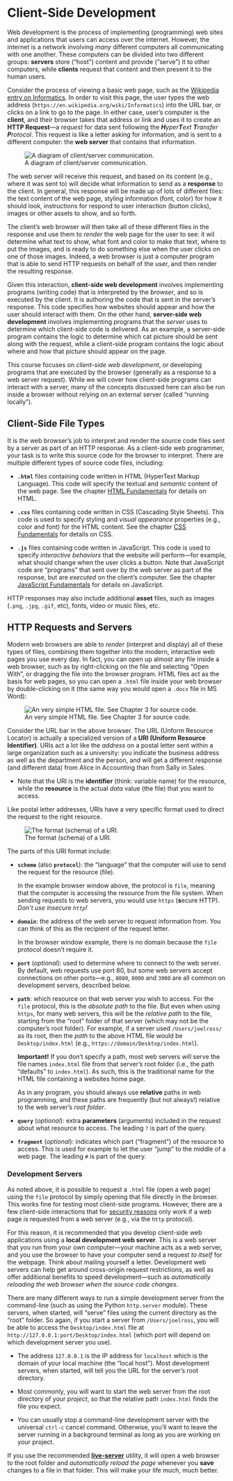 # Client-Side Development

Web development is the process of implementing (programming) web sites and applications that users can access over the internet. However, the internet is a network involving _many_ different computers all communicating with one another. These computers can be divided into two different groups: **servers** store ("host") content and provide ("serve") it to other computers, while **clients** request that content and then present it to the human users.

Consider the process of viewing a basic web page, such as the [Wikipedia entry on Informatics](https://en.wikipedia.org/wiki/Informatics). In order to visit this page, the user types the web address (`https://en.wikipedia.org/wiki/Informatics`) into the URL bar, or clicks on a link to go to the page. In either case, user's computer is the **client**, and their browser takes that address or link and uses it to create an **HTTP Request**&mdash;a _request_ for data sent following the _**H**yper**T**ext **T**ransfer **P**rotocol_. This request is like a letter asking for information, and is sent to a different computer: the **web server** that contains that information.

![A diagram of client/server communication.](img/client-side/client-server-comm.png)

The web server will receive this request, and based on its content (e.g., where it was sent to) will decide what information to send as a **response** to the client. In general, this response will be made up of lots of different files: the text content of the web page, styling information (font, color) for how it should look, instructions for respond to user interaction (button clicks), images or other assets to show, and so forth.

The client's web browser will then take all of these different files in the response and use them to _render_ the web page for the user to see: it wil determine what text to show, what font and color to make that text, where to put the images, and is ready to do something else when the user clicks on one of those images. Indeed, a web browser is just a computer program that is able to send HTTP requests on behalf of the user, and then render the resulting response.

Given this interaction, **client-side web development** involves implementing programs (writing code) that is interpreted by the _browser_, and so is executed by the client. It is authoring the code that is sent in the server's response. This code specifies how websites should appear and how the user should interact with them. On the other hand, **server-side web development** involves implementing programs that the _server_ uses to determine which client-side code is delivered. As an example, a server-side program contains the logic to determine which cat picture should be sent along with the request, while a client-side program contains the logic about where and how that picture should appear on the page.

This course focuses on _client-side web development_, or developing programs that are executed by the browser (generally as a response to a web server request). While we will cover how client-side programs can interact with a server, many of the concepts discussed here can also be run inside a browser without relying on an external server (called "running locally").


## Client-Side File Types
It is the web browser's job to interpret and render the source code files sent by a server as part of an HTTP response. As a client-side web programmer, your task is to write this source code for the browser to interpret. There are multiple different types of source code files, including:

- **`.html`** files containing code written in HTML (HyperText Markup Language). This code will specify the textual and _semantic_ content of the web page. See the chapter [HTML Fundamentals](#html-fundamentals) for details on HTML.

- **`.css`** files containing code written in CSS (Cascading Style Sheets). This code is used to specify styling and _visual appearance_ properties (e.g., color and font) for the HTML content. See the chapter [CSS Fundamentals](#css-fundamentals) for details on CSS.

- **`.js`** files containing code written in JavaScript. This code is used to specify _interactive behaviors_ that the website will perform&mdash;for example, what should change when the user clicks a button. Note that JavaScript code are "programs" that sent over by the web server as part of the response, but are _executed_ on the client's computer. See the chapter [JavaScript Fundamentals](#javascript-fundamentals) for details on JavaScript.

HTTP responses may also include additional **asset** files, such as images (`.png`, `.jpg`, `.gif`, etc), fonts, video or music files, etc.


## HTTP Requests and Servers
Modern web browsers are able to _render_ (interpret and display) all of these types of files, combining them together into the modern, interactive web pages you use every day. In fact, you can open up almost any file inside a web browser, such as by right-clicking on the file and selecting "Open With", or dragging the file into the browser program. HTML files act as the basis for web pages, so you can open a `.html` file inside your web browser by double-clicking on it (the same way you would open a `.docx` file in MS Word):

![An very simple HTML file. See Chapter 3 for source code.](img/client-side/plain-site.png)

<!-- this is borrowed from the 201 book; keep in sync with that -->

Consider the URL bar in the above browser. The URL (Unform Resource Locator) is actually a specialized version of a **URI (Uniform Resource Identifier)**. URIs act a lot like the _address_ on a postal letter sent within a large organization such as a university: you indicate the business address as well as the department and the person, and will get a different response (and different data) from Alice in Accounting than from Sally in Sales.

- Note that the URI is the **identifier** (think: variable name) for the resource, while the **resource** is the actual _data_ value (the file) that you want to access.

Like postal letter addresses, URIs have a very specific format used to direct the request to the right resource.

![The format (schema) of a URI.](img/client-side/uri-schema.png "URI schema")

The parts of this URI format include:

- **`scheme`** (also **`protocol`**): the "language" that the computer will use to send the request for the resource (file).

	In the example browser window above, the protocol is `file`, meaning that the computer is accessing the resource from the file system. When sending requests to web servers, you would use `https` (**s**ecure HTTP). _Don't use insecure `http`!_

- **`domain`**: the address of the web server to request information from. You can think of this as the recipient of the request letter.

	In the browser window example, there is no domain because the `file` protocol doesn't require it.

- **`port`** (_optional_): used to determine where to connect to the web server. By default, web requests use port 80, but some web servers accept connections on other ports&mdash;e.g., `8080`, `8000` and `3000` are all common on development servers, described below.

- **`path`**: which resource on that web server you wish to access. For the `file` protocol, this is the _absolute path_ to the file. But even when using `https`, for many web servers, this will be the _relative path_ to the file, starting from the "root" folder of that server (which may not be the computer's root folder). For example, if a server used `/Users/joelross/` as its root, then the _path_ to the above HTML file would be `Desktop/index.html` (e.g., `https://domain/Desktop/index.html`).

	**Important!** If you don't specify a path, most web servers will serve the file names `index.html` file from that server's root folder (i.e., the path "defaults" to `index.html`). As such, this is the traditional name for the HTML file containing a websites home page.

	<p class="alert alert-warning">As in any program, you should always use **relative** paths in web programming, and these paths are frequently (but not always!) relative to the web server's _root folder_.</p>

- **`query`** (_optional_): extra **parameters** (arguments) included in the request about what resource to access. The leading `?` is part of the query.
- **`fragment`** (_optional_): indicates which part ("fragment") of the resource to access. This is used for example to let the user "jump" to the middle of a web page. The leading `#` is part of the query.


### Development Servers {-}
As noted above, it is possible to request a `.html` file (open a web page) using the `file` protocol by simply opening that file directly in the browser. This works fine for testing most client-side programs. However, there are a few client-side interactions that for [security reasons](https://en.wikipedia.org/wiki/Cross-origin_resource_sharing) only work if a web page is requested from a web server (e.g., via the `http` protocol).

For this reason, it is recommended that you develop client-side web applications using a **local development web server**. This is a web server that you run from your own computer&mdash;your machine acts as a web server, and you use the browser to have your computer send a request _to itself_ for the webpage. Think about mailing yourself a letter. Development web servers can help get around cross-origin request restrictions, as well as offer additional benefits to speed development&mdash;such as _automatically reloading the web browser when the source code changes_.

There are many different ways to run a simple development server from the command-line (such as using the Python `http.server` module). These servers, when started, will "serve" files using the current directory as the "root" folder. So again, if you start a server from `/Users/joelross`, you will be able to access the `Desktop/index.html` file at `http://127.0.0.1:port/Desktop/index.html` (which port will depend on which development server you use).

- The address `127.0.0.1` is the IP address for `localhost` which is the domain of your local machine (the "local host"). Most development servers, when started, will tell you the URL for the server's root directory.

- Most commonly, you will want to start the web server from the root directory of your _project_, so that the relative path `index.html` finds the file you expect.

- You can usually stop a command-line development server with the universal `ctrl-c` cancel command. Otherwise, you'll want to leave the server running in a background terminal as long as you are working on your project.

<p class="alert alert-success">If you use the recommended [**live-server**](https://github.com/tapio/live-server) utility, it will open a web browser to the root folder and _automatically reload the page_ whenever you **save** changes to a file in that folder. This will make your life much, much better.</p>
